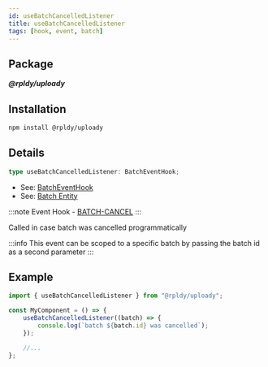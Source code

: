 ```yaml
---
id: useBatchCancelledListener
title: useBatchCancelledListener
tags: [hook, event, batch]
---
```


## Package

**_@rpldy/uploady_**

## Installation

```bash npm2yarn
npm install @rpldy/uploady
```

## Details

```typescript
type useBatchCancelledListener: BatchEventHook;
```

- See: [BatchEventHook](../types#batcheventhook)
- See: [Batch Entity](../entities/#atch)

:::note
Event Hook - [BATCH-CANCEL](../events#batchCancel)
:::

Called in case batch was cancelled programmatically

:::info
This event can be scoped to a specific batch by passing the batch id as a second parameter
:::

## Example

```javascript
import { useBatchCancelledListener } from "@rpldy/uploady";

const MyComponent = () => {
    useBatchCancelledListener((batch) => {
        console.log(`batch ${batch.id} was cancelled`);
    });

    //...
};
```
